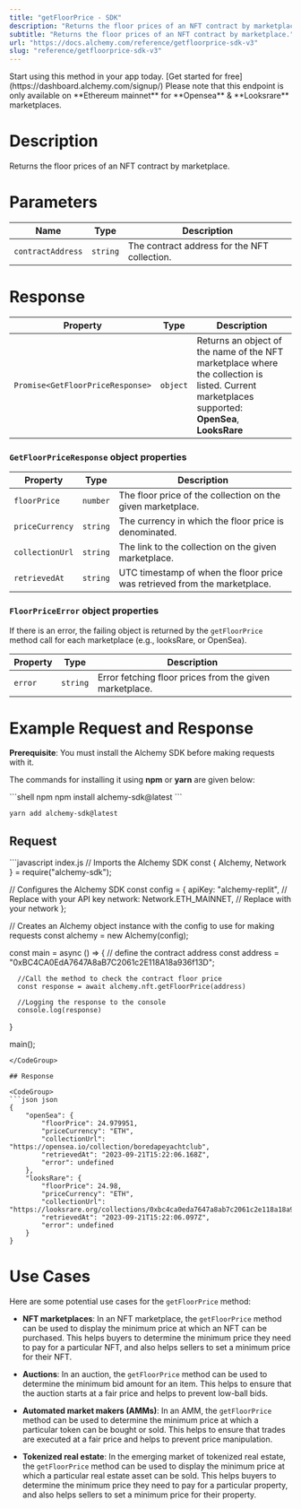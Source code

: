 ```yaml
---
title: "getFloorPrice - SDK"
description: "Returns the floor prices of an NFT contract by marketplace."
subtitle: "Returns the floor prices of an NFT contract by marketplace."
url: "https://docs.alchemy.com/reference/getfloorprice-sdk-v3"
slug: "reference/getfloorprice-sdk-v3"
---
```


<Tip title="Don’t have an API key?" icon="star">
  Start using this method in your app today. [Get started for free](https://dashboard.alchemy.com/signup/)
</Tip>

<Info>
  Please note that this endpoint is only available on **Ethereum mainnet** for **Opensea** & **Looksrare** marketplaces.
</Info>

# Description

Returns the floor prices of an NFT contract by marketplace.

# Parameters

| Name              | Type     | Description                                  |
| ----------------- | -------- | -------------------------------------------- |
| `contractAddress` | `string` | The contract address for the NFT collection. |

# Response

| Property                         | Type     | Description                                                                                                                                     |
| -------------------------------- | -------- | ----------------------------------------------------------------------------------------------------------------------------------------------- |
| `Promise<GetFloorPriceResponse>` | `object` | Returns an object of the name of the NFT marketplace where the collection is listed. Current marketplaces supported: **OpenSea**, **LooksRare** |

### `GetFloorPriceResponse` object properties

| Property        | Type     | Description                                                               |
| --------------- | -------- | ------------------------------------------------------------------------- |
| `floorPrice`    | `number` | The floor price of the collection on the given marketplace.               |
| `priceCurrency` | `string` | The currency in which the floor price is denominated.                     |
| `collectionUrl` | `string` | The link to the collection on the given marketplace.                      |
| `retrievedAt`   | `string` | UTC timestamp of when the floor price was retrieved from the marketplace. |

### `FloorPriceError` object properties

If there is an error, the failing object is returned by the `getFloorPrice` method call for each marketplace (e.g., looksRare, or OpenSea).

| Property | Type     | Description                                             |
| -------- | -------- | ------------------------------------------------------- |
| `error`  | `string` | Error fetching floor prices from the given marketplace. |

# Example Request and Response

**Prerequisite**: You must install the Alchemy SDK before making requests with it.

The commands for installing it using **npm** or **yarn** are given below:

<CodeGroup>
  ```shell npm
  npm install alchemy-sdk@latest
  ```

  ```shell yarn
  yarn add alchemy-sdk@latest
  ```
</CodeGroup>

## Request

<CodeGroup>
  ```javascript index.js
  // Imports the Alchemy SDK
  const { Alchemy, Network } = require("alchemy-sdk");

  // Configures the Alchemy SDK
  const config = {
      apiKey: "alchemy-replit", // Replace with your API key
      network: Network.ETH_MAINNET, // Replace with your network
  };

  // Creates an Alchemy object instance with the config to use for making requests
  const alchemy = new Alchemy(config);

  const main = async () => {
      // define the contract address
      const address = "0xBC4CA0EdA7647A8aB7C2061c2E118A18a936f13D";

      //Call the method to check the contract floor price
      const response = await alchemy.nft.getFloorPrice(address)

      //Logging the response to the console
      console.log(response)
  }

  main();
  ```
</CodeGroup>

## Response

<CodeGroup>
  ```json json
  {
      "openSea": {
          "floorPrice": 24.979951,
          "priceCurrency": "ETH",
          "collectionUrl": "https://opensea.io/collection/boredapeyachtclub",
          "retrievedAt": "2023-09-21T15:22:06.168Z",
          "error": undefined
      },
      "looksRare": {
          "floorPrice": 24.98,
          "priceCurrency": "ETH",
          "collectionUrl": "https://looksrare.org/collections/0xbc4ca0eda7647a8ab7c2061c2e118a18a936f13d",
          "retrievedAt": "2023-09-21T15:22:06.097Z",
          "error": undefined
      }
  }
  ```
</CodeGroup>

# Use Cases

Here are some potential use cases for the `getFloorPrice` method:

* **NFT marketplaces**: In an NFT marketplace, the `getFloorPrice` method can be used to display the minimum price at which an NFT can be purchased. This helps buyers to determine the minimum price they need to pay for a particular NFT, and also helps sellers to set a minimum price for their NFT.

* **Auctions**: In an auction, the `getFloorPrice` method can be used to determine the minimum bid amount for an item. This helps to ensure that the auction starts at a fair price and helps to prevent low-ball bids.

* **Automated market makers (AMMs)**: In an AMM, the `getFloorPrice` method can be used to determine the minimum price at which a particular token can be bought or sold. This helps to ensure that trades are executed at a fair price and helps to prevent price manipulation.

* **Tokenized real estate**: In the emerging market of tokenized real estate, the `getFloorPrice` method can be used to display the minimum price at which a particular real estate asset can be sold. This helps buyers to determine the minimum price they need to pay for a particular property, and also helps sellers to set a minimum price for their property.
